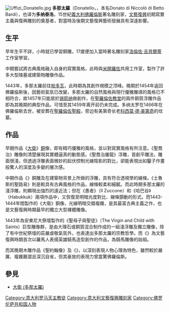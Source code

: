 {{noteTA
|1=zh:佛罗伦萨; zh-hans:佛罗伦萨; zh-tw:佛羅倫斯; zh-hk:佛羅倫斯;
}}
{{Unreferenced|time=2018-01-02T01:37:38+00:00}}
[[File:Uffizi_Donatello.jpg|right]]
'''多那太羅'''（Donatello，{{bd|1386年||1466年|12月13日|catIdx=D多}}，本名Donato di Niccolò di Betto Bardi），也译为'''多纳泰洛'''，15世紀[[義大利|義大利]][[佛羅倫斯|佛羅倫斯]]著名雕刻家，[[文藝復興|文藝復興]]初期寫實主義與復興雕刻的奠基者，對當時及後期文藝復興藝術發展具有深遠影響。

== 生平 ==
早年生平不詳，小時就已學習銅雕，17歲便加入當時著名雕刻家[[洛倫佐·吉貝爾蒂|洛倫佐·吉貝爾蒂]]工作室學習。

中期嘗試將古典風格融入自身的寫實風格，此時與[[米開羅佐|米開羅佐]]共用工作室，製作了許多大型陵墓或建築物雕像作品。

1443年，多那太羅前往[[帕多瓦|帕多瓦]]，此時期為其創作規模之顶峰。晚期於1454年返回佛羅倫斯後，因藝術氣氛已改變，多那太羅的自然風格與現行優雅雕琢的風格已不相符合，故1457年只能居於[[锡耶纳|锡耶纳]]做創作，在[[聖羅倫佐教堂|聖羅倫佐教堂]]的兩件銅質浮雕作品即為其晚期的典型作品，可惜至其1459年离开前仍未完成。多纳太罗在1466年在佛羅倫斯去世，被安葬在[[圣老楞佐圣殿_(佛罗伦萨)|聖羅倫佐聖殿]]，旁边有美第奇长老[[科西莫·德·美第奇|科西莫·德·美第奇]]的坟墓。

== 作品 ==
早期作品《[[大衛_(多那太羅)|大衛]]》[[銅|銅]]像，即有精巧優雅的風格，並以對寫實風格有所注意。《聖喬治》雕像則清楚展現其實體逼真的動態感。《聖喬治屠龍》浮雕，首創平雕法，雕面很淺，但透過浮雕表面微妙的起伏控制光線陰影的對比，卻能表現出如鑿子作畫般驚人的深度及多變的層次感。

中期作品《{{link-en|希洛德之宴|The Feast of Herod (Donatello)}}》銅雕及在建築物背景上所做的浮雕，具有符合透視學的線條。《土魯斯的聖路易》則是較具有古典風格的作品，線條較柔和細膩。而此時期多那太羅的淺浮雕，則顯現出強烈的遠近法；但在《愚者》（Il Zuccone）和《哈巴谷》（Habukkuk）兩項作品中，又恢復至明暗光度對比、線條顫動的形式。而1443-1444年間製作的《大衛》銅像，光線明暗交錯複雜，是其最富古典主義之作，也是文藝復興時期最早的獨立大型裸體雕像。

1443年為安東尼大祭壇製作的《聖母子與聖徒》（The Virgin and Child with Saints）巨型雕像群，是由大理石或銅質混合制作成的一組淺浮雕及獨立雕像，除了有中世紀祭壇的莊嚴虔敬氣氛外，也表達出多那太羅的宗教哲學。而《{{link-en|格太梅拉達騎馬像|Equestrian statue of Gattamelata}}》為文藝復興時期首次以羅馬人表揚英雄騎馬造型創作的作品，為騎馬雕像的始祖。

而其晚期木雕作品《聖約翰像》及《{{link-en|瑪格達琳像|Penitent Magdalene (Donatello)}}》，以深刻表現人物心理為特色，雖然較於嚴厲、複雜艱澀且深沉自省，但其豪放的表現力曾震驚佛羅倫斯。

== 參見 ==
* [[大衛_(多那太羅)|大衛 (多那太羅)]]

{{Authority control}}
[[Category:意大利罗马天主教徒|Category:意大利罗马天主教徒]]
[[Category:意大利文藝復興雕刻家|Category:意大利文藝復興雕刻家]]
[[Category:佛罗伦萨共和国人物|Category:佛罗伦萨共和国人物]]